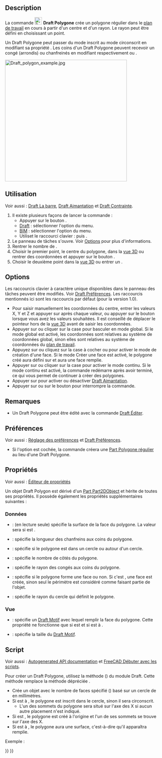 <languages/>

{{Docnav/fr
|[[Draft_Rectangle/fr|Rectangle]]
|[[Draft_BSpline/fr|B-spline]]
|[[Draft_Workbench/fr|Atelier Draft]]
|IconL=Draft_Rectangle.svg
|IconR=Draft_BSpline.svg
|IconC=Workbench_Draft.svg
}}

{{GuiCommand/fr
|Name=Draft Polygon
|Name/fr=Draft Polygone
|MenuLocation=Draft : Formes → Polygone<br><br>BIM : Formes 2D → Polygone
|Workbenches=[[Draft_Workbench/fr|Draft]], [[BIM_Workbench/fr|BIM]]
|Shortcut={{KEY|P}} {{KEY|G}}
|Version=0.7
}}

==Description== 

La commande [[Image:Draft_Polygon.svg|24px]] '''Draft Polygone''' crée un polygone régulier dans le [[Draft_SelectPlane/fr|plan de travail]] en cours à partir d'un centre et d'un rayon. Le rayon peut être défini en choisissant un point.

Un Draft Polygone peut passer du mode inscrit au mode circonscrit en modifiant sa propriété {{PropertyData|Draw Mode}}. Les coins d'un Draft Polygone peuvent recevoir un congé (arrondis) ou chanfreinés en modifiant respectivement {{PropertyData|Fillet Radius}} ou {{PropertyData|Chamfer Size}}.

[[Image:Draft_polygon_example.jpg|400px]]
{{Caption|Polygone régulier défini par deux points, le centre et le rayon}}

<span id="Usage"></span>
==Utilisation== 

Voir aussi : [[Draft_Tray/fr|Draft La barre]], [[Draft_Snap/fr|Draft Aimantation]] et [[Draft_Constrain/fr|Draft Contrainte]].

# Il existe plusieurs façons de lancer la commande :
#* Appuyer sur le bouton {{Button|[[Image:Draft_Polygon.svg|16px]] [[Draft_Polygon/fr|Polygone]]}}.
#* [[Draft_Workbench/fr|Draft]] : sélectionner l'option {{MenuCommand|Formes → [[Image:Draft_Polygon.svg|16px]] Polygone}} du menu.
#* [[BIM_Workbench/fr|BIM]] : sélectionner l'option {{MenuCommand|Formes 2D → [[Image:Draft_Polygon.svg|16px]] Polygone}} du menu.
#* Utiliset le raccourci clavier : {{KEY|P}} puis {{KEY|G}}.
# Le panneau de tâches {{MenuCommand|Polygone}} s'ouvre. Voir [[#Options|Options]] pour plus d'informations.
# Rentrer le nombre de {{MenuCommand|Côtés}}.
# Choisir le premier point, le centre du polygone, dans la [[3D_view/fr|vue 3D]] ou rentrer des coordonnées et appuyer sur le bouton {{Button|[[Image:Draft_AddPoint.svg|16px]] Entrer un point}}.
# Choisir le deuxième point dans la [[3D_view/fr|vue 3D]] ou entrer un {{MenuCommand|Rayon}}.

==Options==

<div class="mw-translate-fuzzy">
Les raccourcis clavier à caractère unique disponibles dans le panneau des tâches peuvent être modifiés. Voir [[Draft_Preferences/fr|Draft Préférences]]. Les raccourcis mentionnés ici sont les raccourcis par défaut (pour la version 1.0).
</div>

* Pour saisir manuellement les coordonnées du centre, entrer les valeurs X, Y et Z et appuyer sur {{KEY|Entrée}} après chaque valeur, ou appuyer sur le bouton {{Button|[[Image:Draft_AddPoint.svg|16px]] Entrer un point}} lorsque vous avez les valeurs souhaitées. Il est conseillé de déplacer le pointeur hors de la [[3D_view/fr|vue 3D]] avant de saisir les coordonnées.
* Appuyer sur {{KEY|G}} ou cliquer sur la case {{MenuCommand|Global}} pour basculer en mode global. Si le mode global est activé, les coordonnées sont relatives au système de coordonnées global, sinon elles sont relatives au système de coordonnées du [[Draft_SelectPlane/fr|plan de travail]].
* Appuyez sur {{KEY|F}} ou cliquez sur la case à cocher {{MenuCommand|Remplir}} {{VersionNoteMinus/fr|1.0}} ou {{MenuCommand|Créer une face}} {{VersionNote/fr|1.1}} pour activer le mode de création d'une face. Si le mode Créer une face est activé, le polygone créé aura {{PropertyData|Make Face}} défini sur {{TRUE}} et aura une face remplie.
* Appuyer sur {{KEY|N}} ou cliquer sur la case {{MenuCommand|Continuer}} pour activer le mode continu. Si le mode continu est activé, la commande redémarre après avoir terminé, ce qui vous permet de continuer à créer des polygones.
* Appuyer sur {{KEY|S}} pour activer ou désactiver [[Draft_Snap/fr|Draft Aimantation]].
* Appuyer sur {{KEY|Échap}} ou sur le bouton {{Button|Fermer}} pour interrompre la commande.

<span id="Notes"></span>
==Remarques==

* Un Draft Polygone peut être édité avec la commande [[Draft_Edit/fr|Draft Éditer]].

<span id="Preferences"></span>
==Préférences==

Voir aussi : [[Preferences_Editor/fr|Réglage des préférences]] et [[Draft_Preferences/fr|Draft Préférences]].

* Si l'option {{MenuCommand|Édition → Préférences... → Draft → Général → Créer des primitives Part si possible}} est cochée, la commande créera une [[Part_RegularPolygon/fr|Part Polygone régulier]] au lieu d'une Draft Polygone.

<span id="Properties"></span>
==Propriétés==

Voir aussi : [[Property_editor/fr|Éditeur de propriétés]]

Un objet Draft Polygon est dérivé d'un [[Part_Part2DObject/fr|Part Part2DObject]] et hérite de toutes ses propriétés. Il possède également les propriétés supplémentaires suivantes :

<span id="Data"></span>
===Données===

{{TitleProperty|Draft}}

* {{PropertyData|Area|Area}} : (en lecture seule) spécifie la surface de la face du polygone. La valeur sera {{value|0.0}} si {{PropertyData|Make Face}} est {{FALSE}}.
* {{PropertyData|Chamfer Size|Length}} : spécifie la longueur des chanfreins aux coins du polygone.
* {{PropertyData|Draw Mode|Enumeration}} : spécifie si le polygone est {{value|inscrit}} dans un cercle ou {{value|circonscrit}} autour d'un cercle.
* {{PropertyData|Faces Number|Integer}} : spécifie le nombre de côtés du polygone.
* {{PropertyData|Fillet Radius|Length}} : spécifie le rayon des congés aux coins du polygone.
* {{PropertyData|Make Face|Bool}} : spécifie si le polygone forme une face ou non. Si c'est {{TRUE}}, une face est créée, sinon seul le périmètre est considéré comme faisant partie de l'objet.
* {{PropertyData|Radius|Length}} : spécifie le rayon du cercle qui définit le polygone.

<span id="View"></span>
=== Vue ===

{{TitleProperty|Draft}}

* {{PropertyView|Pattern|Enumeration}}: spécifie un [[Draft_Pattern/fr|Draft Motif]] avec lequel remplir la face du polygone. Cette propriété ne fonctionne que si {{PropertyData|Make Face}} est {{TRUE}} et si {{PropertyData|Make Face}} est à {{value|Flat Lines}}.
* {{PropertyView|Pattern Size|Float}}: spécifie la taille du [[Draft_Pattern/fr|Draft Motif]].

<span id="Scripting"></span>
==Script==

Voir aussi : [https://freecad.github.io/SourceDoc/ Autogenerated API documentation] et [[FreeCAD_Scripting_Basics/fr|FreeCAD Débuter avec les scripts]].

Pour créer un Draft Polygone, utilisez la méthode {{incode|make_polygon}} ({{Version/fr|0.19}}) du module Draft. Cette méthode remplace la méthode dépréciée {{incode|makePolygon}}.

{{Code|code=
polygon = make_polygon(nfaces, radius=1, inscribed=True, placement=None, face=None, support=None)
}}
* Crée un objet {{incode|polygon}} avec le nombre de faces spécifié ({{incode|nfaces}}) basé sur un cercle de {{incode|radius}} en millimètres.
* Si {{incode|inscribed}} est à {{incode|True}}, le polygone est inscrit dans le cercle, sinon il sera circonscrit.
** L'un des sommets du polygone sera situé sur l'axe des X si aucun autre placement n'est indiqué.
* Si {{incode|placement}} est {{incode|None}}, le polygone est créé à l'origine et l'un de ses sommets se trouve sur l'axe des X.
* Si {{incode|face}} est à {{incode|True}}, le polygone aura une surface, c'est-à-dire qu'il apparaîtra remplie.

Exemple :
{{Code|code=
import FreeCAD as App
import Draft

doc = App.newDocument()

polygon1 = Draft.make_polygon(4, radius=500)
polygon2 = Draft.make_polygon(5, radius=750)

zaxis = App.Vector(0, 0, 1)
p3 = App.Vector(1000, 1000, 0)
place3 = App.Placement(p3, App.Rotation(zaxis, 90))

Polygon3 = Draft.make_polygon(6, radius=1450, placement=place3)

doc.recompute()
}}


{{Docnav/fr
|[[Draft_Rectangle/fr|Rectangle]]
|[[Draft_BSpline/fr|B-spline]]
|[[Draft_Workbench/fr|Atelier Draft]]
|IconL=Draft_Rectangle.svg
|IconR=Draft_BSpline.svg
|IconC=Workbench_Draft.svg
}}

{{Draft Tools navi{{#translation:}}}}
{{Userdocnavi{{#translation:}}}}